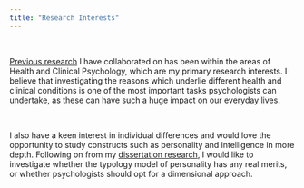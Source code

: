```yaml
---
title: "Research Interests"
---
```


&nbsp;
&nbsp;

[Previous research](researchexperience.html) I have collaborated on has been within the areas of Health and Clinical Psychology, which are my primary research interests. I believe that investigating the reasons which underlie different health and clinical conditions is one of the most important tasks psychologists can undertake, as these can have such a huge impact on our everyday lives.

&nbsp;
&nbsp;

I also have a keen interest in individual differences and would love the opportunity to study constructs such as personality and intelligence in more depth. Following on from my [dissertation research](researchexperience.html), I would like to investigate whether the typology model of personality has any real merits, or whether psychologists should opt for a dimensional approach.